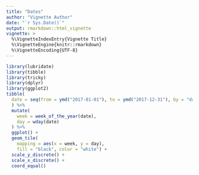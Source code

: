 ```yaml
---
title: "Dates"
author: "Vignette Author"
date: "`r Sys.Date()`"
output: rmarkdown::html_vignette
vignette: >
  %\VignetteIndexEntry{Vignette Title}
  %\VignetteEngine{knitr::rmarkdown}
  %\VignetteEncoding{UTF-8}
---
```


```r
library(lubridate)
library(tibble)
library(tricky)
library(dplyr)
library(ggplot2)
tibble(
  date = seq(from = ymd("2017-01-01"), to = ymd("2017-12-31"), by = "day")
  ) %>%
  mutate(
    week = week_of_the_year(date), 
    day = wday(date)
  ) %>% 
  ggplot() + 
  geom_tile(
    mapping = aes(x = week, y = day), 
    fill = "black", color = "white") + 
  scale_y_discrete() + 
  scale_x_discrete() + 
  coord_equal()
```


